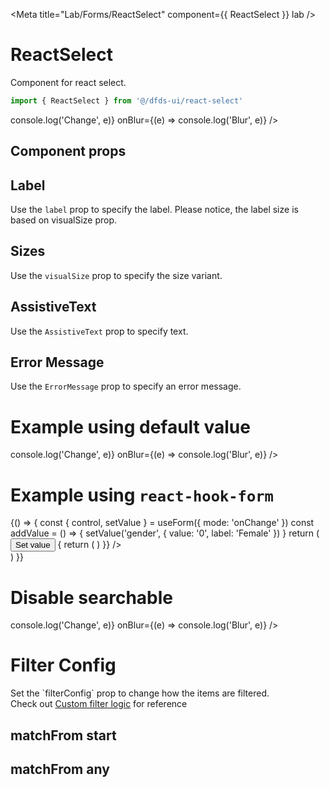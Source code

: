 
<Meta title="Lab/Forms/ReactSelect" component={{ ReactSelect }} lab />

# ReactSelect

Component for react select.

```jsx
import { ReactSelect } from '@/dfds-ui/react-select'
```

<Preview width="320px" gray>
  <Story name="Basic">
    <ReactSelect
      name="select"
      label="Basic field"
      options={[
        { value: '1', label: 'One' },
        { value: '2', label: 'Two' },
        { value: '3', label: 'Three' },
      ]}
      onChange={(e) => console.log('Change', e)}
      onBlur={(e) => console.log('Blur', e)}
    />
  </Story>
</Preview>

## Component props

<Props of={ReactSelect} />

## Label

Use the `label` prop to specify the label. Please notice, the label size is based on visualSize prop.

<Preview width="320px" gray>
  <Story name="Label">
    <ReactSelect
      name="select"
      label="Select field"
      options={[
        { value: '1', label: 'One' },
        { value: '2', label: 'Two' },
        { value: '3', label: 'Three' },
      ]}
    />
    <ReactSelect
      name="select"
      label="Select field"
      visualSize="medium"
      options={[
        { value: '1', label: 'One' },
        { value: '2', label: 'Two' },
        { value: '3', label: 'Three' },
      ]}
    />
    <ReactSelect
      name="select"
      label="Select field"
      visualSize="medium"
      options={[
        { value: '1', label: 'One' },
        { value: '2', label: 'Two' },
        { value: '3', label: 'Three' },
      ]}
    />
  </Story>
</Preview>

## Sizes

Use the `visualSize` prop to specify the size variant.

<Preview width="320px" gray>
  <Story name="Sizes">
    <Fragment>
      <ReactSelect
        name="select"
        label="Small"
        visualSize="small"
        options={[
          { value: '1', label: 'One' },
          { value: '2', label: 'Two' },
          { value: '3', label: 'Three' },
        ]}
      />
      <ReactSelect
        name="select"
        label="Medium"
        visualSize="medium"
        options={[
          { value: '1', label: 'One' },
          { value: '2', label: 'Two' },
          { value: '3', label: 'Three' },
        ]}
      />
      <ReactSelect
        name="select"
        label="Large"
        visualSize="large"
        options={[
          { value: '1', label: 'One' },
          { value: '2', label: 'Two' },
          { value: '3', label: 'Three' },
        ]}
      />
    </Fragment>
  </Story>
</Preview>

## AssistiveText

Use the `AssistiveText` prop to specify text.

<Preview width="320px" gray>
  <Story name="AssistiveText">
    <Fragment>
      <ReactSelect
        name="select"
        label="Label"
        visualSize="medium"
        assistiveText="Some text"
        options={[
          { value: '1', label: 'One' },
          { value: '2', label: 'Two' },
          { value: '3', label: 'Three' },
        ]}
      />
    </Fragment>
  </Story>
</Preview>

## Error Message

Use the `ErrorMessage` prop to specify an error message.

<Preview width="320px" gray>
  <Story name="ErrorMessage">
    <Fragment>
      <ReactSelect
        name="select"
        label="Label"
        visualSize="medium"
        errorMessage="Some text"
        options={[
          { value: '1', label: 'One' },
          { value: '2', label: 'Two' },
          { value: '3', label: 'Three' },
        ]}
      />
    </Fragment>
  </Story>
</Preview>

# Example using default value

<Preview width="320px" gray>
  <Story name="DefaultValue">
    <ReactSelect
      name="select"
      defaultValue={{ value: '2', label: 'Two' }}
      label="Basic field"
      options={[
        { value: '1', label: 'One' },
        { value: '2', label: 'Two' },
        { value: '3', label: 'Three' },
      ]}
      onChange={(e) => console.log('Change', e)}
      onBlur={(e) => console.log('Blur', e)}
    />
  </Story>
</Preview>

# Example using `react-hook-form`

<Preview gray>
  <Story name="Example: react-hook-form">
    {() => {
      const { control, setValue } = useForm({ mode: 'onChange' })
      const addValue = () => {
        setValue('gender', { value: '0', label: 'Female' })
      }
      return (
        <div>
          <Button onClick={addValue}>Set value</Button>
          <Controller
            name="gender"
            control={control}
            render={(props) => {
              return (
                <ReactSelect
                  label="Gender"
                  options={[
                    { value: '0', label: 'Female' },
                    { value: '1', label: 'Male' },
                  ]}
                  name="gender"
                  {...props}
                />
              )
            }}
          />
        </div>
      )
    }}
  </Story>
</Preview>

# Disable searchable

<Preview width="320px" gray>
  <Story name="Disable search">
    <ReactSelect
      name="select"
      label="Basic field"
      isSearchable={false}
      options={[
        { value: '1', label: 'One' },
        { value: '2', label: 'Two' },
        { value: '3', label: 'Three' },
      ]}
      onChange={(e) => console.log('Change', e)}
      onBlur={(e) => console.log('Blur', e)}
    />
  </Story>
</Preview>

# Filter Config

Set the \`filterConfig\` prop to change how the items are filtered.<br/>
Check out [Custom filter logic](https://react-select.com/advanced#custom-filter-logic) for reference

## matchFrom start

<Preview width="320px" gray>
  <Story name="matchFrom start">
    <ReactSelect
      name="select"
      label="matchFrom start, accent sensitive"
      filterConfig={{
        ignoreAccents: false,
        matchFrom: 'start',
      }}
      options={[
        { value: 'denmark', label: 'Denmark' },
        { value: 'equador', label: 'Equador' },
        { value: 'moldovia', label: 'Moldovia' },
        { value: 'são tomé and príncipe', label: 'São Tomé and Príncipe' },
        { value: 'south africa', label: 'South Africa' },
        { value: 'sweden', label: 'Sweden' },
      ]}
    />
  </Story>
</Preview>

## matchFrom any

<Preview width="320px" gray>
  <Story name="matchFrom any">
    <ReactSelect
      name="select"
      label="matchFrom any, ignore accents"
      filterConfig={{
        ignoreAccents: true,
        matchFrom: 'any',
      }}
      options={[
        { value: 'denmark', label: 'Denmark' },
        { value: 'equador', label: 'Equador' },
        { value: 'moldovia', label: 'Moldovia' },
        { value: 'são tomé and príncipe', label: 'São Tomé and Príncipe' },
        { value: 'south africa', label: 'South Africa' },
        { value: 'sweden', label: 'Sweden' },
      ]}
    />
  </Story>
</Preview>
